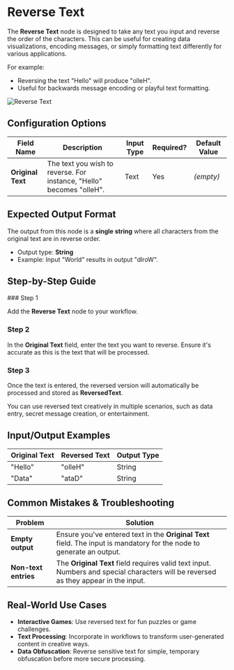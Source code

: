 
# Reverse Text

The **Reverse Text** node is designed to take any text you input and reverse the order of the characters. This can be useful for creating data visualizations, encoding messages, or simply formatting text differently for various applications.

For example:

- Reversing the text "Hello" will produce "olleH".
- Useful for backwards message encoding or playful text formatting.

![Reverse Text](./reverse-text.png)

## Configuration Options

| Field Name        | Description                                                          | Input Type | Required? | Default Value |
| ----------------- | -------------------------------------------------------------------- | ---------- | --------- | ------------- |
| **Original Text** | The text you wish to reverse. For instance, "Hello" becomes "olleH". | Text       | Yes       | _(empty)_     |

## Expected Output Format

The output from this node is a **single string** where all characters from the original text are in reverse order.

- Output type: **String**
- Example: Input "World" results in output "dlroW".

## Step-by-Step Guide

<Steps>
### Step 1

Add the **Reverse Text** node to your workflow.

### Step 2

In the **Original Text** field, enter the text you want to reverse. Ensure it's accurate as this is the text that will be processed.

### Step 3

Once the text is entered, the reversed version will automatically be processed and stored as **ReversedText**.

</Steps>

<Callout type="info" title="Tip">
  You can use reversed text creatively in multiple scenarios, such as data
  entry, secret message creation, or entertainment.
</Callout>

## Input/Output Examples

| Original Text | Reversed Text | Output Type |
| ------------- | ------------- | ----------- |
| "Hello"       | "olleH"       | String      |
| "Data"        | "ataD"        | String      |

## Common Mistakes & Troubleshooting

| Problem              | Solution                                                                                                                            |
| -------------------- | ----------------------------------------------------------------------------------------------------------------------------------- |
| **Empty output**     | Ensure you've entered text in the **Original Text** field. The input is mandatory for the node to generate an output.               |
| **Non-text entries** | The **Original Text** field requires valid text input. Numbers and special characters will be reversed as they appear in the input. |

## Real-World Use Cases

- **Interactive Games**: Use reversed text for fun puzzles or game challenges.
- **Text Processing**: Incorporate in workflows to transform user-generated content in creative ways.
- **Data Obfuscation**: Reverse sensitive text for simple, temporary obfuscation before more secure processing.
